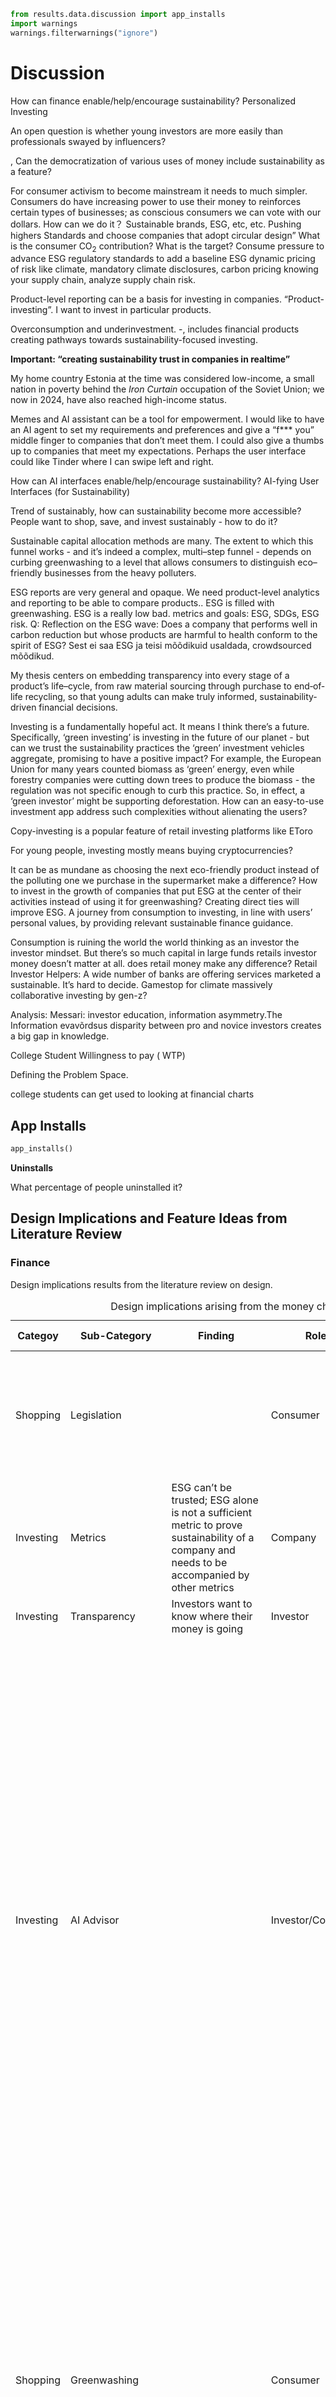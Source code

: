 ```{=mdx}
import Figure from '/src/components/Figure';
import MyEmbed from '/src/components/Embed';
import Elephant from "./images/discussion/elephant.png";
import Everything from "./images/discussion/everything.png";
```
```python
from results.data.discussion import app_installs
import warnings
warnings.filterwarnings("ignore")
```

# Discussion

How can finance enable/help/encourage sustainability? Personalized Investing

An open question is whether young investors are more easily than professionals swayed by influencers?

, Can the democratization of various uses of money include sustainability as a feature?

For consumer activism to become mainstream it needs to much simpler. Consumers do have increasing power to use their money to reinforces certain types of businesses; as conscious consumers we can vote with our dollars. How can we do it？ Sustainable brands, ESG, etc, etc. Pushing highers Standards and choose companies that adopt circular design" What is the consumer CO~2~ contribution? What is the target? Consume pressure to advance ESG regulatory standards to add a baseline ESG dynamic pricing of risk like climate, mandatory climate disclosures, carbon pricing knowing your supply chain, analyze supply chain risk.

Product-level reporting can be a basis for investing in companies. "Product-investing". I want to invest in particular products.

Overconsumption and underinvestment. -, includes financial products creating pathways towards sustainability-focused investing.

**Important: "creating sustainability trust in companies in realtime"**

My home country Estonia at the time was considered low-income, a small nation in poverty behind the *Iron Curtain* occupation of the Soviet Union; we now in 2024, have also reached high-income status.

Memes and AI assistant can be a tool for empowerment. I would like to have an AI agent to set my requirements and preferences and give a "f\*\*\* you" middle finger to companies that don't meet them. I could also give a thumbs up to companies that meet my expectations. Perhaps the user interface could like Tinder where I can swipe left and right.

How can AI interfaces enable/help/encourage sustainability? AI-fying User Interfaces (for Sustainability)

Trend of sustainably, how can sustainability become more accessible? People want to shop, save, and invest sustainably - how to do it?

Sustainable capital allocation methods are many. The extent to which this funnel works - and it's indeed a complex, multi–step funnel - depends on curbing greenwashing to a level that allows consumers to distinguish eco–friendly businesses from the heavy polluters.

ESG reports are very general and opaque. We need product-level analytics and reporting to be able to compare products.. ESG is filled with greenwashing. ESG is a really low bad. metrics and goals: ESG, SDGs, ESG risk. Q: Reflection on the ESG wave: Does a company that performs well in carbon reduction but whose products are harmful to health conform to the spirit of ESG? Sest ei saa ESG ja teisi mõõdikuid usaldada, crowdsourced mõõdikud.

My thesis centers on embedding transparency into every stage of a product’s life–cycle, from raw material sourcing through purchase to end‐of‐life recycling, so that young adults can make truly informed, sustainability-driven financial decisions.

Investing is a fundamentally hopeful act. It means I think there's a future. Specifically, 'green investing' is investing in the future of our planet - but can we trust the sustainability practices the 'green' investment vehicles aggregate, promising to have a positive impact? For example, the European Union for many years counted biomass as 'green' energy, even while forestry companies were cutting down trees to produce the biomass - the regulation was not specific enough to curb this practice. So, in effect, a 'green investor' might be supporting deforestation. How can an easy-to-use investment app address such complexities without alienating the users?

Copy-investing is a popular feature of retail investing platforms like EToro

For young people, investing mostly means buying cryptocurrencies?

It can be as mundane as choosing the next eco-friendly product instead of the polluting one we purchase in the supermarket make a difference? How to invest in the growth of companies that put ESG at the center of their activities instead of using it for greenwashing? Creating direct ties will improve ESG. A journey from consumption to investing, in line with users' personal values, by providing relevant sustainable finance guidance.

Consumption is ruining the world the world thinking as an investor the investor mindset. But there's so much capital in large funds retails investor money doesn't matter at all. does retail money make any difference? Retail Investor Helpers: A wide number of banks are offering services marketed a sustainable. It's hard to decide. Gamestop for climate massively collaborative investing by gen-z?

Analysis: Messari: investor education, information asymmetry.The Information evavõrdsus disparity between pro and novice investors creates a big gap in knowledge.

College Student Willingness to pay ( WTP)

Defining the Problem Space.

college students can get used to looking at financial charts

## App Installs

```python
app_installs()
```

**Uninstalls**

What percentage of people uninstalled it?

## Design Implications and Feature Ideas from Literature Review

### Finance

Design implications results from the literature review on design.

+-----------+------------------+----------------------------------------------------------------------------------------------------------------------------------------------+-------------------+-----------------------------------------------------------------------------------------------------------------------------------------------------------------------------------------------------------------------------------------------------------------------------------------------------------------------------------------------------------------------------------------------------------------------------------------------------------------------------------------------------------------------------------------------------------------------------------------------------------------------------------------------------------------------------------------------------------------------------------------------------------------------------------------------------------------------+----+
| Categoy   | Sub-Category     | Finding                                                                                                                                      | Role              | ***Design Implications***                                                                                                                                                                                                                                                                                                                                                                                                                                                                                                                                                                                                                                                                                                                                                                                             |    |
+===========+==================+==============================================================================================================================================+===================+=======================================================================================================================================================================================================================================================================================================================================================================================================================================================================================================================================================================================================================================================================================================================================================================================================================+====+
| Shopping  | Legislation      |                                                                                                                                              | Consumer          | As a consumer, I can get notified by the app about highlights of poor legislation refuted by science.                                                                                                                                                                                                                                                                                                                                                                                                                                                                                                                                                                                                                                                                                                                 |    |
+-----------+------------------+----------------------------------------------------------------------------------------------------------------------------------------------+-------------------+-----------------------------------------------------------------------------------------------------------------------------------------------------------------------------------------------------------------------------------------------------------------------------------------------------------------------------------------------------------------------------------------------------------------------------------------------------------------------------------------------------------------------------------------------------------------------------------------------------------------------------------------------------------------------------------------------------------------------------------------------------------------------------------------------------------------------+----+
| Investing | Metrics          | ESG can't be trusted; ESG alone is not a sufficient metric to prove sustainability of a company and needs to be accompanied by other metrics | Company           |                                                                                                                                                                                                                                                                                                                                                                                                                                                                                                                                                                                                                                                                                                                                                                                                                       |    |
+-----------+------------------+----------------------------------------------------------------------------------------------------------------------------------------------+-------------------+-----------------------------------------------------------------------------------------------------------------------------------------------------------------------------------------------------------------------------------------------------------------------------------------------------------------------------------------------------------------------------------------------------------------------------------------------------------------------------------------------------------------------------------------------------------------------------------------------------------------------------------------------------------------------------------------------------------------------------------------------------------------------------------------------------------------------+----+
| Investing | Transparency     | Investors want to know where their money is going                                                                                            | Investor          | Visualize what happens with the money.                                                                                                                                                                                                                                                                                                                                                                                                                                                                                                                                                                                                                                                                                                                                                                                |    |
+-----------+------------------+----------------------------------------------------------------------------------------------------------------------------------------------+-------------------+-----------------------------------------------------------------------------------------------------------------------------------------------------------------------------------------------------------------------------------------------------------------------------------------------------------------------------------------------------------------------------------------------------------------------------------------------------------------------------------------------------------------------------------------------------------------------------------------------------------------------------------------------------------------------------------------------------------------------------------------------------------------------------------------------------------------------+----+
| Investing | AI Advisor       |                                                                                                                                              | Investor/Consumer | This applies to both institutional and increasingly retail investors. Sustainable investing is possible due to consumer demand for greener products and services, and new tools such as ESG for measuring sustainable businesses and assets, as well as advancements in large-scale computational technologies to analyze large amounts of tracking data, comparing performance between different assets. Given these developments, might it be possible to create a practical sustainable investing AI advisor for consumers?                                                                                                                                                                                                                                                                                        |    |
+-----------+------------------+----------------------------------------------------------------------------------------------------------------------------------------------+-------------------+-----------------------------------------------------------------------------------------------------------------------------------------------------------------------------------------------------------------------------------------------------------------------------------------------------------------------------------------------------------------------------------------------------------------------------------------------------------------------------------------------------------------------------------------------------------------------------------------------------------------------------------------------------------------------------------------------------------------------------------------------------------------------------------------------------------------------+----+
| Shopping  | Greenwashing     |                                                                                                                                              | Consumer          | Sustainability is fragmented. How can billions of people find greener alternatives and build closer relationships with sustainability-focused companies? Greenwashing is widespread, how can we feel trust, honesty, and transparency? A research project for designing a sustainable shopping, savings, and investing companion.                                                                                                                                                                                                                                                                                                                                                                                                                                                                                     |    |
+-----------+------------------+----------------------------------------------------------------------------------------------------------------------------------------------+-------------------+-----------------------------------------------------------------------------------------------------------------------------------------------------------------------------------------------------------------------------------------------------------------------------------------------------------------------------------------------------------------------------------------------------------------------------------------------------------------------------------------------------------------------------------------------------------------------------------------------------------------------------------------------------------------------------------------------------------------------------------------------------------------------------------------------------------------------+----+
| Shopping  | Greenwashing     |                                                                                                                                              | Consumer          | Reading EU Commission's proposals, one might think the politicians have everything under control, we can relax and continue the same lifestyles as before. Unfortunately, this is not true. As with ESG, while the good intentions may be there, the reality is emissions keep rising, while they should be falling. It's possible to curb greenwashing!                                                                                                                                                                                                                                                                                                                                                                                                                                                              |    |
+-----------+------------------+----------------------------------------------------------------------------------------------------------------------------------------------+-------------------+-----------------------------------------------------------------------------------------------------------------------------------------------------------------------------------------------------------------------------------------------------------------------------------------------------------------------------------------------------------------------------------------------------------------------------------------------------------------------------------------------------------------------------------------------------------------------------------------------------------------------------------------------------------------------------------------------------------------------------------------------------------------------------------------------------------------------+----+
| Shopping  | Greenwashing     | Many upcoming laws against greenwashing                                                                                                      | Regulatory        |                                                                                                                                                                                                                                                                                                                                                                                                                                                                                                                                                                                                                                                                                                                                                                                                                       |    |
+-----------+------------------+----------------------------------------------------------------------------------------------------------------------------------------------+-------------------+-----------------------------------------------------------------------------------------------------------------------------------------------------------------------------------------------------------------------------------------------------------------------------------------------------------------------------------------------------------------------------------------------------------------------------------------------------------------------------------------------------------------------------------------------------------------------------------------------------------------------------------------------------------------------------------------------------------------------------------------------------------------------------------------------------------------------+----+
| Investing | Fintech          |                                                                                                                                              | Consumer          | Fintech Like a Robinhood stock symbol page for brands including live ESG metrics and ability to register divestment. Same for crypto can be automated? People will start to discuss ESG vs price discrepancy?                                                                                                                                                                                                                                                                                                                                                                                                                                                                                                                                                                                                         |    |
+-----------+------------------+----------------------------------------------------------------------------------------------------------------------------------------------+-------------------+-----------------------------------------------------------------------------------------------------------------------------------------------------------------------------------------------------------------------------------------------------------------------------------------------------------------------------------------------------------------------------------------------------------------------------------------------------------------------------------------------------------------------------------------------------------------------------------------------------------------------------------------------------------------------------------------------------------------------------------------------------------------------------------------------------------------------+----+
| Shopping  | Quality Info     |                                                                                                                                              | Consumer          | hetkel hinna info liigub aga toidu kvaliteedi info ei liigu roheline filter finding good quality products stock are disconnected from the products companies make                                                                                                                                                                                                                                                                                                                                                                                                                                                                                                                                                                                                                                                     |    |
+-----------+------------------+----------------------------------------------------------------------------------------------------------------------------------------------+-------------------+-----------------------------------------------------------------------------------------------------------------------------------------------------------------------------------------------------------------------------------------------------------------------------------------------------------------------------------------------------------------------------------------------------------------------------------------------------------------------------------------------------------------------------------------------------------------------------------------------------------------------------------------------------------------------------------------------------------------------------------------------------------------------------------------------------------------------+----+
| Shopping  | Accountability   |                                                                                                                                              | Consumer          | What if we gave consumers the tools to keep companies accountable?                                                                                                                                                                                                                                                                                                                                                                                                                                                                                                                                                                                                                                                                                                                                                    |    |
+-----------+------------------+----------------------------------------------------------------------------------------------------------------------------------------------+-------------------+-----------------------------------------------------------------------------------------------------------------------------------------------------------------------------------------------------------------------------------------------------------------------------------------------------------------------------------------------------------------------------------------------------------------------------------------------------------------------------------------------------------------------------------------------------------------------------------------------------------------------------------------------------------------------------------------------------------------------------------------------------------------------------------------------------------------------+----+
| Investing | Education        |                                                                                                                                              | Consumer          | As an interaction design student who cares about the environment, I ask myself how can interaction design contribute to increase sustainability? I make the assumption that investing is inherently "good" for one's life, in the same way, that doing sports is good, or eating healthy is good. It's one of the human activities that is required for an improved quality of life as we age – and started investing sooner, rather than later, is best because of the compound interest. Nonetheless, investment also includes higher risk than sports or food. How to communicate the risk effectively while educating the users?                                                                                                                                                                                  |    |
+-----------+------------------+----------------------------------------------------------------------------------------------------------------------------------------------+-------------------+-----------------------------------------------------------------------------------------------------------------------------------------------------------------------------------------------------------------------------------------------------------------------------------------------------------------------------------------------------------------------------------------------------------------------------------------------------------------------------------------------------------------------------------------------------------------------------------------------------------------------------------------------------------------------------------------------------------------------------------------------------------------------------------------------------------------------+----+
| Investing | Engagement       |                                                                                                                                              | Consumer          | Airbnb for Investments platform for projects linked to your consumption habits. Can provide better products for you as well as invest in these companies. The consumer can feel closer connection to the businesses they interact with through shared values, leads to participatory design and stakeholder capitalism. Platform to understand investment products. Green crowdfunding already allows people to invest into projects to make new green products, for example from recycled materials. but what about getting involved on a deeper level. Bigger than projects, scalable solutions. Kickstarter has green projects section. Startups vs large businesses. The design of the user interface helps the adoption of a new technology. What is the suitable user interface for millennial green investors? |    |
+-----------+------------------+----------------------------------------------------------------------------------------------------------------------------------------------+-------------------+-----------------------------------------------------------------------------------------------------------------------------------------------------------------------------------------------------------------------------------------------------------------------------------------------------------------------------------------------------------------------------------------------------------------------------------------------------------------------------------------------------------------------------------------------------------------------------------------------------------------------------------------------------------------------------------------------------------------------------------------------------------------------------------------------------------------------+----+
| Saving    | Fintech          |                                                                                                                                              | Consumer          | *As a user, I can use the app to compare banks available in my country.*                                                                                                                                                                                                                                                                                                                                                                                                                                                                                                                                                                                                                                                                                                                                              |    |
+-----------+------------------+----------------------------------------------------------------------------------------------------------------------------------------------+-------------------+-----------------------------------------------------------------------------------------------------------------------------------------------------------------------------------------------------------------------------------------------------------------------------------------------------------------------------------------------------------------------------------------------------------------------------------------------------------------------------------------------------------------------------------------------------------------------------------------------------------------------------------------------------------------------------------------------------------------------------------------------------------------------------------------------------------------------+----+
| Investing | Transparency     |                                                                                                                                              | Consumer          | How could people apply the same principle (**Know Your Company**) when buying a product or investing? Would building an ESG community help push polluting companies towards greener practices? or starving them from cheap access to capital.                                                                                                                                                                                                                                                                                                                                                                                                                                                                                                                                                                         |    |
+-----------+------------------+----------------------------------------------------------------------------------------------------------------------------------------------+-------------------+-----------------------------------------------------------------------------------------------------------------------------------------------------------------------------------------------------------------------------------------------------------------------------------------------------------------------------------------------------------------------------------------------------------------------------------------------------------------------------------------------------------------------------------------------------------------------------------------------------------------------------------------------------------------------------------------------------------------------------------------------------------------------------------------------------------------------+----+
| Investing | Metrics          |                                                                                                                                              | Consumer          | We need a dashboard of comparable public indicators about each company.                                                                                                                                                                                                                                                                                                                                                                                                                                                                                                                                                                                                                                                                                                                                               |    |
+-----------+------------------+----------------------------------------------------------------------------------------------------------------------------------------------+-------------------+-----------------------------------------------------------------------------------------------------------------------------------------------------------------------------------------------------------------------------------------------------------------------------------------------------------------------------------------------------------------------------------------------------------------------------------------------------------------------------------------------------------------------------------------------------------------------------------------------------------------------------------------------------------------------------------------------------------------------------------------------------------------------------------------------------------------------+----+
| Investing | Community        | Web3 allows pooling resources in multi-sign wallets.                                                                                         | Investor          | Make a climate hedge fund with friends.                                                                                                                                                                                                                                                                                                                                                                                                                                                                                                                                                                                                                                                                                                                                                                               |    |
+-----------+------------------+----------------------------------------------------------------------------------------------------------------------------------------------+-------------------+-----------------------------------------------------------------------------------------------------------------------------------------------------------------------------------------------------------------------------------------------------------------------------------------------------------------------------------------------------------------------------------------------------------------------------------------------------------------------------------------------------------------------------------------------------------------------------------------------------------------------------------------------------------------------------------------------------------------------------------------------------------------------------------------------------------------------+----+
| Investing | Fintech          |                                                                                                                                              | Investor          | Sustainable investing product for young people everyday use Crypto, NFT provide everyday excitement trend of young people in crypto retail investors without needing to pay bank fees                                                                                                                                                                                                                                                                                                                                                                                                                                                                                                                                                                                                                                 |    |
+-----------+------------------+----------------------------------------------------------------------------------------------------------------------------------------------+-------------------+-----------------------------------------------------------------------------------------------------------------------------------------------------------------------------------------------------------------------------------------------------------------------------------------------------------------------------------------------------------------------------------------------------------------------------------------------------------------------------------------------------------------------------------------------------------------------------------------------------------------------------------------------------------------------------------------------------------------------------------------------------------------------------------------------------------------------+----+
| Shopping  | Accountability   |                                                                                                                                              | Consumer          | AI alert: "The company you've purchased from 3x in the past month is owned by Unilevel, which is under investigation for poor labor practices and deforestation".                                                                                                                                                                                                                                                                                                                                                                                                                                                                                                                                                                                                                                                     |    |
+-----------+------------------+----------------------------------------------------------------------------------------------------------------------------------------------+-------------------+-----------------------------------------------------------------------------------------------------------------------------------------------------------------------------------------------------------------------------------------------------------------------------------------------------------------------------------------------------------------------------------------------------------------------------------------------------------------------------------------------------------------------------------------------------------------------------------------------------------------------------------------------------------------------------------------------------------------------------------------------------------------------------------------------------------------------+----+
| Investing | Education        |                                                                                                                                              | User              | Help me write me investment thesis first.                                                                                                                                                                                                                                                                                                                                                                                                                                                                                                                                                                                                                                                                                                                                                                             |    |
+-----------+------------------+----------------------------------------------------------------------------------------------------------------------------------------------+-------------------+-----------------------------------------------------------------------------------------------------------------------------------------------------------------------------------------------------------------------------------------------------------------------------------------------------------------------------------------------------------------------------------------------------------------------------------------------------------------------------------------------------------------------------------------------------------------------------------------------------------------------------------------------------------------------------------------------------------------------------------------------------------------------------------------------------------------------+----+
| Investing | Governance       |                                                                                                                                              | Investor          | Show company board membership in the app product view.                                                                                                                                                                                                                                                                                                                                                                                                                                                                                                                                                                                                                                                                                                                                                                |    |
+-----------+------------------+----------------------------------------------------------------------------------------------------------------------------------------------+-------------------+-----------------------------------------------------------------------------------------------------------------------------------------------------------------------------------------------------------------------------------------------------------------------------------------------------------------------------------------------------------------------------------------------------------------------------------------------------------------------------------------------------------------------------------------------------------------------------------------------------------------------------------------------------------------------------------------------------------------------------------------------------------------------------------------------------------------------+----+
| Saving    | Anthropomorphism | Money anthropomorphism increases saving behavior; mobile money users are better at saving.                                                   | Consumer          | Make saving money look like an avatar or piggy bank or another cute character.                                                                                                                                                                                                                                                                                                                                                                                                                                                                                                                                                                                                                                                                                                                                        |    |
+-----------+------------------+----------------------------------------------------------------------------------------------------------------------------------------------+-------------------+-----------------------------------------------------------------------------------------------------------------------------------------------------------------------------------------------------------------------------------------------------------------------------------------------------------------------------------------------------------------------------------------------------------------------------------------------------------------------------------------------------------------------------------------------------------------------------------------------------------------------------------------------------------------------------------------------------------------------------------------------------------------------------------------------------------------------+----+
| Shopping  | Payments         | BNPL                                                                                                                                         | Consumer          | This suggests users are already used to having more options in the payment flow.                                                                                                                                                                                                                                                                                                                                                                                                                                                                                                                                                                                                                                                                                                                                      |    |
+-----------+------------------+----------------------------------------------------------------------------------------------------------------------------------------------+-------------------+-----------------------------------------------------------------------------------------------------------------------------------------------------------------------------------------------------------------------------------------------------------------------------------------------------------------------------------------------------------------------------------------------------------------------------------------------------------------------------------------------------------------------------------------------------------------------------------------------------------------------------------------------------------------------------------------------------------------------------------------------------------------------------------------------------------------------+----+
| Shopping  | Certification    |                                                                                                                                              | Regulatory        |                                                                                                                                                                                                                                                                                                                                                                                                                                                                                                                                                                                                                                                                                                                                                                                                                       |    |
+-----------+------------------+----------------------------------------------------------------------------------------------------------------------------------------------+-------------------+-----------------------------------------------------------------------------------------------------------------------------------------------------------------------------------------------------------------------------------------------------------------------------------------------------------------------------------------------------------------------------------------------------------------------------------------------------------------------------------------------------------------------------------------------------------------------------------------------------------------------------------------------------------------------------------------------------------------------------------------------------------------------------------------------------------------------+----+

: Design implications arising from the money chapter.

### Design

This chapter has the following design implications. This chapter and design implications spurred the following feature ideas.

Several Superapps already contain features for payments (shopping), savings, and investing - yet don't integrate Digital Product Passports to understand the products' journey, including the origin and manufacturing conditions, materials, components, CO~2~ footprint and environmental impact, post-consumer repair, recycling, and end-of-life disposal guidelines.

+-----------+-----------------------+---------------------+------------------------------------------------------------------------------------------------------------------------------------------------------------------------------------------------------------------------------------------------------------------------------------------------------------------------------------------------------------------------------------------------------------------------------------------------------------------------------------------------------------------------------------------------------------------------------------------------------------------------------------------------------------------------------------------------------------------------------------+
| Category  | Sub-Category          | Role                | ***Design Implications***                                                                                                                                                                                                                                                                                                                                                                                                                                                                                                                                                                                                                                                                                                          |
+===========+=======================+=====================+====================================================================================================================================================================================================================================================================================================================================================================================================================================================================================================================================================================================================================================================================================================================================+
| Shopping  | Greenwashing          | Consumer            | Personal CO2 tracking is ineffective and the focus should be on systematic change towards circular design and zero waste practices.                                                                                                                                                                                                                                                                                                                                                                                                                                                                                                                                                                                                |
+-----------+-----------------------+---------------------+------------------------------------------------------------------------------------------------------------------------------------------------------------------------------------------------------------------------------------------------------------------------------------------------------------------------------------------------------------------------------------------------------------------------------------------------------------------------------------------------------------------------------------------------------------------------------------------------------------------------------------------------------------------------------------------------------------------------------------+
| Shopping  | Accountability        | Consumer            | Help consumers to demand more                                                                                                                                                                                                                                                                                                                                                                                                                                                                                                                                                                                                                                                                                                      |
+-----------+-----------------------+---------------------+------------------------------------------------------------------------------------------------------------------------------------------------------------------------------------------------------------------------------------------------------------------------------------------------------------------------------------------------------------------------------------------------------------------------------------------------------------------------------------------------------------------------------------------------------------------------------------------------------------------------------------------------------------------------------------------------------------------------------------+
| Shopping  | Lack of transparency  | Consumer            | Make open data easy to use in everyday life                                                                                                                                                                                                                                                                                                                                                                                                                                                                                                                                                                                                                                                                                        |
+-----------+-----------------------+---------------------+------------------------------------------------------------------------------------------------------------------------------------------------------------------------------------------------------------------------------------------------------------------------------------------------------------------------------------------------------------------------------------------------------------------------------------------------------------------------------------------------------------------------------------------------------------------------------------------------------------------------------------------------------------------------------------------------------------------------------------+
| Shopping  | Transparency          | Consumer            | The key idea is making CO~~2~~ Visible.                                                                                                                                                                                                                                                                                                                                                                                                                                                                                                                                                                                                                                                                                            |
+-----------+-----------------------+---------------------+------------------------------------------------------------------------------------------------------------------------------------------------------------------------------------------------------------------------------------------------------------------------------------------------------------------------------------------------------------------------------------------------------------------------------------------------------------------------------------------------------------------------------------------------------------------------------------------------------------------------------------------------------------------------------------------------------------------------------------+
| Investing | Greenwashing          | Investor            | Rank companies based on sustainability                                                                                                                                                                                                                                                                                                                                                                                                                                                                                                                                                                                                                                                                                             |
+-----------+-----------------------+---------------------+------------------------------------------------------------------------------------------------------------------------------------------------------------------------------------------------------------------------------------------------------------------------------------------------------------------------------------------------------------------------------------------------------------------------------------------------------------------------------------------------------------------------------------------------------------------------------------------------------------------------------------------------------------------------------------------------------------------------------------+
| Shopping  | Guidance              | Consumer            | Help you to decide: what to buy, how to save, where to invest.                                                                                                                                                                                                                                                                                                                                                                                                                                                                                                                                                                                                                                                                     |
+-----------+-----------------------+---------------------+------------------------------------------------------------------------------------------------------------------------------------------------------------------------------------------------------------------------------------------------------------------------------------------------------------------------------------------------------------------------------------------------------------------------------------------------------------------------------------------------------------------------------------------------------------------------------------------------------------------------------------------------------------------------------------------------------------------------------------+
| Shopping  | Decision Fatigue      | Consumer            | What if there was a "Green Filter" on every product everywhere?                                                                                                                                                                                                                                                                                                                                                                                                                                                                                                                                                                                                                                                                    |
+-----------+-----------------------+---------------------+------------------------------------------------------------------------------------------------------------------------------------------------------------------------------------------------------------------------------------------------------------------------------------------------------------------------------------------------------------------------------------------------------------------------------------------------------------------------------------------------------------------------------------------------------------------------------------------------------------------------------------------------------------------------------------------------------------------------------------+
| Saving    | Engagement            | Consumer            | Become a Sustainability-Aware App or Game.                                                                                                                                                                                                                                                                                                                                                                                                                                                                                                                                                                                                                                                                                         |
+-----------+-----------------------+---------------------+------------------------------------------------------------------------------------------------------------------------------------------------------------------------------------------------------------------------------------------------------------------------------------------------------------------------------------------------------------------------------------------------------------------------------------------------------------------------------------------------------------------------------------------------------------------------------------------------------------------------------------------------------------------------------------------------------------------------------------+
| Investing | Education             | Investor            | Focus on how college students can invest in specific industries?                                                                                                                                                                                                                                                                                                                                                                                                                                                                                                                                                                                                                                                                   |
+-----------+-----------------------+---------------------+------------------------------------------------------------------------------------------------------------------------------------------------------------------------------------------------------------------------------------------------------------------------------------------------------------------------------------------------------------------------------------------------------------------------------------------------------------------------------------------------------------------------------------------------------------------------------------------------------------------------------------------------------------------------------------------------------------------------------------+
| Shopping  | Rankings              | Consumer            | Where to shop rankings for groceries: list worst offenders in terms of products; shop and invest according to your values.                                                                                                                                                                                                                                                                                                                                                                                                                                                                                                                                                                                                         |
+-----------+-----------------------+---------------------+------------------------------------------------------------------------------------------------------------------------------------------------------------------------------------------------------------------------------------------------------------------------------------------------------------------------------------------------------------------------------------------------------------------------------------------------------------------------------------------------------------------------------------------------------------------------------------------------------------------------------------------------------------------------------------------------------------------------------------+
| Saving    | Self Tracking         | Consumer            | What Quantified Self look like for sustainability?                                                                                                                                                                                                                                                                                                                                                                                                                                                                                                                                                                                                                                                                                 |
+-----------+-----------------------+---------------------+------------------------------------------------------------------------------------------------------------------------------------------------------------------------------------------------------------------------------------------------------------------------------------------------------------------------------------------------------------------------------------------------------------------------------------------------------------------------------------------------------------------------------------------------------------------------------------------------------------------------------------------------------------------------------------------------------------------------------------+
| Saving    | Coaching              | Consumer            | Empowering people to live a sustainable day                                                                                                                                                                                                                                                                                                                                                                                                                                                                                                                                                                                                                                                                                        |
+-----------+-----------------------+---------------------+------------------------------------------------------------------------------------------------------------------------------------------------------------------------------------------------------------------------------------------------------------------------------------------------------------------------------------------------------------------------------------------------------------------------------------------------------------------------------------------------------------------------------------------------------------------------------------------------------------------------------------------------------------------------------------------------------------------------------------+
| Shopping  | Decision Support      | Consumer            | What if there was a "Green Filter" on every product everywhere?                                                                                                                                                                                                                                                                                                                                                                                                                                                                                                                                                                                                                                                                    |
+-----------+-----------------------+---------------------+------------------------------------------------------------------------------------------------------------------------------------------------------------------------------------------------------------------------------------------------------------------------------------------------------------------------------------------------------------------------------------------------------------------------------------------------------------------------------------------------------------------------------------------------------------------------------------------------------------------------------------------------------------------------------------------------------------------------------------+
| Saving    | Engagement            | Consumer            | Become a Sustainability-Aware App or Game.                                                                                                                                                                                                                                                                                                                                                                                                                                                                                                                                                                                                                                                                                         |
+-----------+-----------------------+---------------------+------------------------------------------------------------------------------------------------------------------------------------------------------------------------------------------------------------------------------------------------------------------------------------------------------------------------------------------------------------------------------------------------------------------------------------------------------------------------------------------------------------------------------------------------------------------------------------------------------------------------------------------------------------------------------------------------------------------------------------+
| Saving    | Guidance              | Consumer            | Guidance could help young people beat climate anxiety by taking meaningful action.                                                                                                                                                                                                                                                                                                                                                                                                                                                                                                                                                                                                                                                 |
+-----------+-----------------------+---------------------+------------------------------------------------------------------------------------------------------------------------------------------------------------------------------------------------------------------------------------------------------------------------------------------------------------------------------------------------------------------------------------------------------------------------------------------------------------------------------------------------------------------------------------------------------------------------------------------------------------------------------------------------------------------------------------------------------------------------------------+
| Saving    | Mental Health         | Consumer            | The app is just as much about helping people deal with climate anxiety as it is with solving the climate issue.                                                                                                                                                                                                                                                                                                                                                                                                                                                                                                                                                                                                                    |
+-----------+-----------------------+---------------------+------------------------------------------------------------------------------------------------------------------------------------------------------------------------------------------------------------------------------------------------------------------------------------------------------------------------------------------------------------------------------------------------------------------------------------------------------------------------------------------------------------------------------------------------------------------------------------------------------------------------------------------------------------------------------------------------------------------------------------+
| Saving    | Metrics               | Company             | List of metrics that should be tracked to enable useful analytics. Ex: % of beach pollution, air pollution, water pollution (I had this idea while meditating). In essence, “green filter” is a central data repository not unlike “Apple Health for Sustainability”.                                                                                                                                                                                                                                                                                                                                                                                                                                                              |
+-----------+-----------------------+---------------------+------------------------------------------------------------------------------------------------------------------------------------------------------------------------------------------------------------------------------------------------------------------------------------------------------------------------------------------------------------------------------------------------------------------------------------------------------------------------------------------------------------------------------------------------------------------------------------------------------------------------------------------------------------------------------------------------------------------------------------+
| Saving    | Health Fitness        | Consumer            | Health and fitness category apps                                                                                                                                                                                                                                                                                                                                                                                                                                                                                                                                                                                                                                                                                                   |
+-----------+-----------------------+---------------------+------------------------------------------------------------------------------------------------------------------------------------------------------------------------------------------------------------------------------------------------------------------------------------------------------------------------------------------------------------------------------------------------------------------------------------------------------------------------------------------------------------------------------------------------------------------------------------------------------------------------------------------------------------------------------------------------------------------------------------+
| Saving    | Coaching              | Consumer            | Using "green filter" you can get a personalized sustainability plan and personal coach to become healthy and nature-friendly.                                                                                                                                                                                                                                                                                                                                                                                                                                                                                                                                                                                                      |
+-----------+-----------------------+---------------------+------------------------------------------------------------------------------------------------------------------------------------------------------------------------------------------------------------------------------------------------------------------------------------------------------------------------------------------------------------------------------------------------------------------------------------------------------------------------------------------------------------------------------------------------------------------------------------------------------------------------------------------------------------------------------------------------------------------------------------+
| Saving    | Personalization       | Consumer            | All green categories ― Green hub ― Ask the user to prioritize                                                                                                                                                                                                                                                                                                                                                                                                                                                                                                                                                                                                                                                                      |
+-----------+-----------------------+---------------------+------------------------------------------------------------------------------------------------------------------------------------------------------------------------------------------------------------------------------------------------------------------------------------------------------------------------------------------------------------------------------------------------------------------------------------------------------------------------------------------------------------------------------------------------------------------------------------------------------------------------------------------------------------------------------------------------------------------------------------+
| Investing | AI Advisor            | Investor / Consumer | In my "green filter" AI advisor app's scenario, the AI is scanning for opportunities matching the user's sustainable investment appetite and risk profile, using different methods of analysis, including alternative data sources.                                                                                                                                                                                                                                                                                                                                                                                                                                                                                                |
|           |                       |                     |                                                                                                                                                                                                                                                                                                                                                                                                                                                                                                                                                                                                                                                                                                                                    |
|           |                       |                     | Traditionally, financial analysts only looked at traditional data, such as company reports, government reports, historic performance, etc., for preparing advisory guidance to their clients. With the advent of AI and big data analysis, many other options of research data have become available, for example, accurate weather predictions for agriculture can affect guidance, because of expected future weather disasters in the area. Other examples include policy predictions, pollution metrics, etc.                                                                                                                                                                                                                  |
+-----------+-----------------------+---------------------+------------------------------------------------------------------------------------------------------------------------------------------------------------------------------------------------------------------------------------------------------------------------------------------------------------------------------------------------------------------------------------------------------------------------------------------------------------------------------------------------------------------------------------------------------------------------------------------------------------------------------------------------------------------------------------------------------------------------------------+
| Investing | Fintech               | Investor / Consumer | Professional financial advisors use automated tools to analyze data and present it in human form to clients. Today’s ubiquitous mobile interfaces, however, provide the opportunity to ‘cut out the middleman’ and provide similar information to clients directly, at a lower cost and a wider scale, often without human intervention. Additional (more expensive) “human-judgment- as-a-service”, a combination of robots + human input, can help provide further personalized advice for the consumer, still at a cheaper price than a dedicated human advisor. Everyone can have a financial advisor.                                                                                                                         |
+-----------+-----------------------+---------------------+------------------------------------------------------------------------------------------------------------------------------------------------------------------------------------------------------------------------------------------------------------------------------------------------------------------------------------------------------------------------------------------------------------------------------------------------------------------------------------------------------------------------------------------------------------------------------------------------------------------------------------------------------------------------------------------------------------------------------------+
| Saving    | Narrative Design      | Consumer            | Narrative design brings together film school storytelling experience with design.                                                                                                                                                                                                                                                                                                                                                                                                                                                                                                                                                                                                                                                  |
+-----------+-----------------------+---------------------+------------------------------------------------------------------------------------------------------------------------------------------------------------------------------------------------------------------------------------------------------------------------------------------------------------------------------------------------------------------------------------------------------------------------------------------------------------------------------------------------------------------------------------------------------------------------------------------------------------------------------------------------------------------------------------------------------------------------------------+
| Saving    | Narrative Feed        | Consumer            | Rebuilt the app as a personalized, narrative lifestyle feed.                                                                                                                                                                                                                                                                                                                                                                                                                                                                                                                                                                                                                                                                       |
+-----------+-----------------------+---------------------+------------------------------------------------------------------------------------------------------------------------------------------------------------------------------------------------------------------------------------------------------------------------------------------------------------------------------------------------------------------------------------------------------------------------------------------------------------------------------------------------------------------------------------------------------------------------------------------------------------------------------------------------------------------------------------------------------------------------------------+
| Investing | Community             | Consumer            | How the design can connect people to sustainable outcomes while shopping and investing? Perhaps even forming a community of sustainable action. What I showed in class looks like an app but it could also be a physical object (a speculative design). From the presentations I saw most students seemed to be interested in form and light (many lamps) and a couple were about medical uses. I don’t remember seeing one that could be compatible with the environmental sustainability focus unfortunately…                                                                                                                                                                                                                    |
+-----------+-----------------------+---------------------+------------------------------------------------------------------------------------------------------------------------------------------------------------------------------------------------------------------------------------------------------------------------------------------------------------------------------------------------------------------------------------------------------------------------------------------------------------------------------------------------------------------------------------------------------------------------------------------------------------------------------------------------------------------------------------------------------------------------------------+
| Saving    | Guided Sustainability | Consumer            | **Guided Sustainability** refers to using technology to help users make more sustainable decisions and track progress toward goals. “using technology, such as AI and machine learning, to help individuals and organizations make more sustainable decisions and take actions that promote environmental and social sustainability. This can include things like analyzing data on resource usage and emissions, providing recommendations for reducing the environmental impact of operations, or helping to identify and track progress towards sustainability goals. The goal of guided sustainability is to make it easier for people to understand their impact on the environment and to take steps to reduce that impact.” |
+-----------+-----------------------+---------------------+------------------------------------------------------------------------------------------------------------------------------------------------------------------------------------------------------------------------------------------------------------------------------------------------------------------------------------------------------------------------------------------------------------------------------------------------------------------------------------------------------------------------------------------------------------------------------------------------------------------------------------------------------------------------------------------------------------------------------------+
| Saving    | Data Ownership        | Consumer            | Young people are stuck inside platforms. You do not own the data you put on TikTok.                                                                                                                                                                                                                                                                                                                                                                                                                                                                                                                                                                                                                                                |
+-----------+-----------------------+---------------------+------------------------------------------------------------------------------------------------------------------------------------------------------------------------------------------------------------------------------------------------------------------------------------------------------------------------------------------------------------------------------------------------------------------------------------------------------------------------------------------------------------------------------------------------------------------------------------------------------------------------------------------------------------------------------------------------------------------------------------+
| Shopping  | Transparency          | Consumer            | With this perspective of scale, what would a shopping experience look like if one knew at the point of sale which products are greener and which are more polluting?                                                                                                                                                                                                                                                                                                                                                                                                                                                                                                                                                               |
+-----------+-----------------------+---------------------+------------------------------------------------------------------------------------------------------------------------------------------------------------------------------------------------------------------------------------------------------------------------------------------------------------------------------------------------------------------------------------------------------------------------------------------------------------------------------------------------------------------------------------------------------------------------------------------------------------------------------------------------------------------------------------------------------------------------------------+
| Investing | AI Advisor            | Investor / Consumer | AI Financial Advisors will need to go further to motivate users; they are prone to mistakes based on the data they ingest.                                                                                                                                                                                                                                                                                                                                                                                                                                                                                                                                                                                                         |
+-----------+-----------------------+---------------------+------------------------------------------------------------------------------------------------------------------------------------------------------------------------------------------------------------------------------------------------------------------------------------------------------------------------------------------------------------------------------------------------------------------------------------------------------------------------------------------------------------------------------------------------------------------------------------------------------------------------------------------------------------------------------------------------------------------------------------+
| Investing | Generative AI         | Company             | Allow producers to make use of Speculative and Participatory design to test out new product ideas.                                                                                                                                                                                                                                                                                                                                                                                                                                                                                                                                                                                                                                 |
+-----------+-----------------------+---------------------+------------------------------------------------------------------------------------------------------------------------------------------------------------------------------------------------------------------------------------------------------------------------------------------------------------------------------------------------------------------------------------------------------------------------------------------------------------------------------------------------------------------------------------------------------------------------------------------------------------------------------------------------------------------------------------------------------------------------------------+
| Saving    | Process               | Company             | Processes sustain things: implication for design: build an app.                                                                                                                                                                                                                                                                                                                                                                                                                                                                                                                                                                                                                                                                    |
+-----------+-----------------------+---------------------+------------------------------------------------------------------------------------------------------------------------------------------------------------------------------------------------------------------------------------------------------------------------------------------------------------------------------------------------------------------------------------------------------------------------------------------------------------------------------------------------------------------------------------------------------------------------------------------------------------------------------------------------------------------------------------------------------------------------------------+
| Shopping  | Choice Architecture   | Consumer            | If sustainability cannot be automated, give the user buttons to choose a sustainable option.                                                                                                                                                                                                                                                                                                                                                                                                                                                                                                                                                                                                                                       |
+-----------+-----------------------+---------------------+------------------------------------------------------------------------------------------------------------------------------------------------------------------------------------------------------------------------------------------------------------------------------------------------------------------------------------------------------------------------------------------------------------------------------------------------------------------------------------------------------------------------------------------------------------------------------------------------------------------------------------------------------------------------------------------------------------------------------------+
| Shopping  | Defaults              | Consumer            | The power of defaults. Make the sustainable option the default option.                                                                                                                                                                                                                                                                                                                                                                                                                                                                                                                                                                                                                                                             |
+-----------+-----------------------+---------------------+------------------------------------------------------------------------------------------------------------------------------------------------------------------------------------------------------------------------------------------------------------------------------------------------------------------------------------------------------------------------------------------------------------------------------------------------------------------------------------------------------------------------------------------------------------------------------------------------------------------------------------------------------------------------------------------------------------------------------------+
| Shopping  | Alerts                | Consumer            | Your shopping products mostly come from Protector and Gamble and Nestle. These conglomerates have a massive CO2 footprint. Build an index to find alternatives.                                                                                                                                                                                                                                                                                                                                                                                                                                                                                                                                                                    |
+-----------+-----------------------+---------------------+------------------------------------------------------------------------------------------------------------------------------------------------------------------------------------------------------------------------------------------------------------------------------------------------------------------------------------------------------------------------------------------------------------------------------------------------------------------------------------------------------------------------------------------------------------------------------------------------------------------------------------------------------------------------------------------------------------------------------------+
| Shopping  | Transparency          | Consumer            | App shows traceability.                                                                                                                                                                                                                                                                                                                                                                                                                                                                                                                                                                                                                                                                                                            |
+-----------+-----------------------+---------------------+------------------------------------------------------------------------------------------------------------------------------------------------------------------------------------------------------------------------------------------------------------------------------------------------------------------------------------------------------------------------------------------------------------------------------------------------------------------------------------------------------------------------------------------------------------------------------------------------------------------------------------------------------------------------------------------------------------------------------------+

: Design implications arising from the design chapter.

### College

College Students Need Tools for Action

Environment shapes action.. create an environment where college students can influence companies.

+-----------+-----------------+------------+-------------------------------------------------------------------------------------------------------------------------------------------------------------------------------------------------------------------------------------------------------------------------------------------------------------------------------------------------------------------------------------------------------------------------------------------------------+
| Category  | Sub-Category    | Role       | Design Implications                                                                                                                                                                                                                                                                                                                                                                                                                                   |
+===========+=================+============+=======================================================================================================================================================================================================================================================================================================================================================================================================================================================+
| Saving    | Community       | Consumer   | Taiwanese students are influenced by the actions of their peers; the app should show what other people are doing.                                                                                                                                                                                                                                                                                                                                     |
+-----------+-----------------+------------+-------------------------------------------------------------------------------------------------------------------------------------------------------------------------------------------------------------------------------------------------------------------------------------------------------------------------------------------------------------------------------------------------------------------------------------------------------+
| Saving    | –               | Consumer   | People exist in relation to other people.                                                                                                                                                                                                                                                                                                                                                                                                             |
+-----------+-----------------+------------+-------------------------------------------------------------------------------------------------------------------------------------------------------------------------------------------------------------------------------------------------------------------------------------------------------------------------------------------------------------------------------------------------------------------------------------------------------+
| Investing | –               | Investor   | Psychology of 'fundraising clubs' vs individual investing                                                                                                                                                                                                                                                                                                                                                                                             |
+-----------+-----------------+------------+-------------------------------------------------------------------------------------------------------------------------------------------------------------------------------------------------------------------------------------------------------------------------------------------------------------------------------------------------------------------------------------------------------------------------------------------------------+
| Investing | –               | Investor   | @UkraineDAOBiddingUkrainian Ukraine DAO to support Ukraine through web3.                                                                                                                                                                                                                                                                                                                                                                              |
+-----------+-----------------+------------+-------------------------------------------------------------------------------------------------------------------------------------------------------------------------------------------------------------------------------------------------------------------------------------------------------------------------------------------------------------------------------------------------------------------------------------------------------+
| Shopping  | –               | Consumer   | These social movements are small and require too much effort to be feasible for the app? Most college students are not zero waste or minimalist.                                                                                                                                                                                                                                                                                                      |
+-----------+-----------------+------------+-------------------------------------------------------------------------------------------------------------------------------------------------------------------------------------------------------------------------------------------------------------------------------------------------------------------------------------------------------------------------------------------------------------------------------------------------------+
| Shopping  | –               | Consumer   | Group Purchases.                                                                                                                                                                                                                                                                                                                                                                                                                                      |
+-----------+-----------------+------------+-------------------------------------------------------------------------------------------------------------------------------------------------------------------------------------------------------------------------------------------------------------------------------------------------------------------------------------------------------------------------------------------------------------------------------------------------------+
| Saving    | –               | Consumer   | Find Your Composting Community.                                                                                                                                                                                                                                                                                                                                                                                                                       |
+-----------+-----------------+------------+-------------------------------------------------------------------------------------------------------------------------------------------------------------------------------------------------------------------------------------------------------------------------------------------------------------------------------------------------------------------------------------------------------------------------------------------------------+
| Investing | –               | Investor   | Provides a community for pooling money with like-minded investors.                                                                                                                                                                                                                                                                                                                                                                                    |
+-----------+-----------------+------------+-------------------------------------------------------------------------------------------------------------------------------------------------------------------------------------------------------------------------------------------------------------------------------------------------------------------------------------------------------------------------------------------------------------------------------------------------------+
| Saving    | Climate Anxiety | Consumer   | How to support the youth? Design to reduce climate anxiety? Is getting people to go to nature more a good way to increase ecological awareness? Empowered by Design. Youth empowerment: The design should empower young people.                                                                                                                                                                                                                       |
+-----------+-----------------+------------+-------------------------------------------------------------------------------------------------------------------------------------------------------------------------------------------------------------------------------------------------------------------------------------------------------------------------------------------------------------------------------------------------------------------------------------------------------+
| Shopping  | –               | Consumer   | Consumer branded carbon credits like angry teenagers?                                                                                                                                                                                                                                                                                                                                                                                                 |
+-----------+-----------------+------------+-------------------------------------------------------------------------------------------------------------------------------------------------------------------------------------------------------------------------------------------------------------------------------------------------------------------------------------------------------------------------------------------------------------------------------------------------------+
| Saving    | –               | Consumer   | Invest time not money, student don't have money?                                                                                                                                                                                                                                                                                                                                                                                                      |
+-----------+-----------------+------------+-------------------------------------------------------------------------------------------------------------------------------------------------------------------------------------------------------------------------------------------------------------------------------------------------------------------------------------------------------------------------------------------------------------------------------------------------------+
| Saving    | Social Trust    | Consumer   | **Show Success Scenarios!**                                                                                                                                                                                                                                                                                                                                                                                                                           |
+-----------+-----------------+------------+-------------------------------------------------------------------------------------------------------------------------------------------------------------------------------------------------------------------------------------------------------------------------------------------------------------------------------------------------------------------------------------------------------------------------------------------------------+
| Saving    | –               | Consumer   | Ask how much time you want to contribute.                                                                                                                                                                                                                                                                                                                                                                                                             |
+-----------+-----------------+------------+-------------------------------------------------------------------------------------------------------------------------------------------------------------------------------------------------------------------------------------------------------------------------------------------------------------------------------------------------------------------------------------------------------------------------------------------------------+
| Saving    | –               | Consumer   | Match with other people based on time.                                                                                                                                                                                                                                                                                                                                                                                                                |
+-----------+-----------------+------------+-------------------------------------------------------------------------------------------------------------------------------------------------------------------------------------------------------------------------------------------------------------------------------------------------------------------------------------------------------------------------------------------------------------------------------------------------------+
| Saving    | –               | Consumer   | Create a group chatroom.                                                                                                                                                                                                                                                                                                                                                                                                                              |
+-----------+-----------------+------------+-------------------------------------------------------------------------------------------------------------------------------------------------------------------------------------------------------------------------------------------------------------------------------------------------------------------------------------------------------------------------------------------------------------------------------------------------------+
| Saving    | –               | Consumer   | Use AI to help out with tips.                                                                                                                                                                                                                                                                                                                                                                                                                         |
+-----------+-----------------+------------+-------------------------------------------------------------------------------------------------------------------------------------------------------------------------------------------------------------------------------------------------------------------------------------------------------------------------------------------------------------------------------------------------------------------------------------------------------+
| Saving    | –               | Consumer   | Ask university students what do they study and match with that industry to become expert and sustainability leader in this field.                                                                                                                                                                                                                                                                                                                     |
+-----------+-----------------+------------+-------------------------------------------------------------------------------------------------------------------------------------------------------------------------------------------------------------------------------------------------------------------------------------------------------------------------------------------------------------------------------------------------------------------------------------------------------+
| Saving    | –               | Consumer   | People want to help and make a difference. Give people things to do. The @dontlookupMethodology part of the ***Don't Look Up*** movie's social campaign provides 5 user models / roles for the audience to follow: Consumer, Investor, Activist.                                                                                                                                                                                                      |
+-----------+-----------------+------------+-------------------------------------------------------------------------------------------------------------------------------------------------------------------------------------------------------------------------------------------------------------------------------------------------------------------------------------------------------------------------------------------------------------------------------------------------------+
| Saving    | –               | Consumer   | Choose Your Climate Solutions.                                                                                                                                                                                                                                                                                                                                                                                                                        |
+-----------+-----------------+------------+-------------------------------------------------------------------------------------------------------------------------------------------------------------------------------------------------------------------------------------------------------------------------------------------------------------------------------------------------------------------------------------------------------------------------------------------------------+
| Saving    | –               | Consumer   | Younger people show higher motivation (participants in climate protests). How to be relevant for a younger audience?                                                                                                                                                                                                                                                                                                                                  |
+-----------+-----------------+------------+-------------------------------------------------------------------------------------------------------------------------------------------------------------------------------------------------------------------------------------------------------------------------------------------------------------------------------------------------------------------------------------------------------------------------------------------------------+
| Saving    | –               | Consumer   | Yet action remains low.                                                                                                                                                                                                                                                                                                                                                                                                                               |
+-----------+-----------------+------------+-------------------------------------------------------------------------------------------------------------------------------------------------------------------------------------------------------------------------------------------------------------------------------------------------------------------------------------------------------------------------------------------------------------------------------------------------------+
| Saving    | –               | Consumer   | Targeted and gated to college students.                                                                                                                                                                                                                                                                                                                                                                                                               |
+-----------+-----------------+------------+-------------------------------------------------------------------------------------------------------------------------------------------------------------------------------------------------------------------------------------------------------------------------------------------------------------------------------------------------------------------------------------------------------------------------------------------------------+
| Saving    | –               | Company    | FB, etc, Gas all had the same launch strategy - start with students                                                                                                                                                                                                                                                                                                                                                                                   |
+-----------+-----------------+------------+-------------------------------------------------------------------------------------------------------------------------------------------------------------------------------------------------------------------------------------------------------------------------------------------------------------------------------------------------------------------------------------------------------------------------------------------------------+
| Investing | –               | Investor   | @kuzminskiEcologyMoneyDebt2015 ecology of money                                                                                                                                                                                                                                                                                                                                                                                                       |
+-----------+-----------------+------------+-------------------------------------------------------------------------------------------------------------------------------------------------------------------------------------------------------------------------------------------------------------------------------------------------------------------------------------------------------------------------------------------------------------------------------------------------------+
| Saving    | –               | Consumer   | Young people are mobile-first                                                                                                                                                                                                                                                                                                                                                                                                                         |
+-----------+-----------------+------------+-------------------------------------------------------------------------------------------------------------------------------------------------------------------------------------------------------------------------------------------------------------------------------------------------------------------------------------------------------------------------------------------------------------------------------------------------------+
| Shopping  | –               | Consumer   | Persona: I care mostly about... fashion, art, ...                                                                                                                                                                                                                                                                                                                                                                                                     |
+-----------+-----------------+------------+-------------------------------------------------------------------------------------------------------------------------------------------------------------------------------------------------------------------------------------------------------------------------------------------------------------------------------------------------------------------------------------------------------------------------------------------------------+
| Saving    | –               | Consumer   | Young people like to follow trends.                                                                                                                                                                                                                                                                                                                                                                                                                   |
+-----------+-----------------+------------+-------------------------------------------------------------------------------------------------------------------------------------------------------------------------------------------------------------------------------------------------------------------------------------------------------------------------------------------------------------------------------------------------------------------------------------------------------+
| Shopping  | –               | Consumer   | Food ordering apps are popular.                                                                                                                                                                                                                                                                                                                                                                                                                       |
+-----------+-----------------+------------+-------------------------------------------------------------------------------------------------------------------------------------------------------------------------------------------------------------------------------------------------------------------------------------------------------------------------------------------------------------------------------------------------------------------------------------------------------+
| Shopping  | –               | Consumer   | Monoculture to regenerative food forests Oil to electric cars / bicycles.                                                                                                                                                                                                                                                                                                                                                                             |
+-----------+-----------------+------------+-------------------------------------------------------------------------------------------------------------------------------------------------------------------------------------------------------------------------------------------------------------------------------------------------------------------------------------------------------------------------------------------------------------------------------------------------------+
| Saving    | –               | Consumer   | Social Educational Edutainment Fun                                                                                                                                                                                                                                                                                                                                                                                                                    |
+-----------+-----------------+------------+-------------------------------------------------------------------------------------------------------------------------------------------------------------------------------------------------------------------------------------------------------------------------------------------------------------------------------------------------------------------------------------------------------------------------------------------------------+
| Saving    | –               | Consumer   | @aespaAespaEseupaMY2020: Karina from Korea. It makes sense your sustainability assistant would talk to you. Studies show gen N is speaking to computers all the time. Interacting with the user is on the rise. For example, Chime makes tipping suggestions on the place of purchase.                                                                                                                                                                |
+-----------+-----------------+------------+-------------------------------------------------------------------------------------------------------------------------------------------------------------------------------------------------------------------------------------------------------------------------------------------------------------------------------------------------------------------------------------------------------------------------------------------------------+
| Investing | –               | Investor   | The demographics that stand to win the most from the green transformation of business are the youngest generations, with more years of life ahead of them, and more exposure to future environmental and social risks. It would be advisable for Generation Z and their parents (Millennials) to invest their resources in greener assets, however, it's still difficult to pick and choose between 'good' and 'bad' financial vehicles to invest in. |
+-----------+-----------------+------------+-------------------------------------------------------------------------------------------------------------------------------------------------------------------------------------------------------------------------------------------------------------------------------------------------------------------------------------------------------------------------------------------------------------------------------------------------------+
| Investing | –               | Company    | This creates an opportunity for a new generation of sustainable investment apps, focusing on the usability and accessibility of ESG for a mainstream audience. Generation Z and Millennials expect a consumer-grade user experience.                                                                                                                                                                                                                  |
+-----------+-----------------+------------+-------------------------------------------------------------------------------------------------------------------------------------------------------------------------------------------------------------------------------------------------------------------------------------------------------------------------------------------------------------------------------------------------------------------------------------------------------+
| Investing | –               | Investor   | What would that experience look like? I've chosen these demographics with the assumption that if given the right tools, the emotional demand for sustainability could be transformed into action. The exploration of systems of feedback to enable consumers to apply more direct positive and negative pressure to the businesses and consumers signal consequences for undesirable ecological performance is a major motivation of this study.      |
+-----------+-----------------+------------+-------------------------------------------------------------------------------------------------------------------------------------------------------------------------------------------------------------------------------------------------------------------------------------------------------------------------------------------------------------------------------------------------------------------------------------------------------+
| Investing | –               | Company    | The current environmental upheaval, led by Gen-Z and Millennials, and the business adaptation (or lack thereof) to sustainable economic models, taking into account the hidden social and environmental costs we didn't calculate in our pricing before.                                                                                                                                                                                              |
+-----------+-----------------+------------+-------------------------------------------------------------------------------------------------------------------------------------------------------------------------------------------------------------------------------------------------------------------------------------------------------------------------------------------------------------------------------------------------------------------------------------------------------+
| Investing | –               | Company    | We also need to consider environmental effects (E in ESG). We haven't taken into account the whole cost of production, leading to the wrong pricing information. To achieve this, we need expert governance (G).                                                                                                                                                                                                                                      |
+-----------+-----------------+------------+-------------------------------------------------------------------------------------------------------------------------------------------------------------------------------------------------------------------------------------------------------------------------------------------------------------------------------------------------------------------------------------------------------------------------------------------------------+
| Saving    | –               | Researcher | I was unable to find similar research on university and post-graduate level students in Taiwan.                                                                                                                                                                                                                                                                                                                                                       |
+-----------+-----------------+------------+-------------------------------------------------------------------------------------------------------------------------------------------------------------------------------------------------------------------------------------------------------------------------------------------------------------------------------------------------------------------------------------------------------------------------------------------------------+
| Saving    | –               | Researcher | Taiwanese college students and SDGs [@hoImportancePerformanceSDGs2022].                                                                                                                                                                                                                                                                                                                                                                               |
+-----------+-----------------+------------+-------------------------------------------------------------------------------------------------------------------------------------------------------------------------------------------------------------------------------------------------------------------------------------------------------------------------------------------------------------------------------------------------------------------------------------------------------+
| Saving    | –               | Researcher | College students in tourism and related fields … and sustainability                                                                                                                                                                                                                                                                                                                                                                                   |
+-----------+-----------------+------------+-------------------------------------------------------------------------------------------------------------------------------------------------------------------------------------------------------------------------------------------------------------------------------------------------------------------------------------------------------------------------------------------------------------------------------------------------------+
| Shopping  | –               | Company    | Consumers may be turned off by mentioning AI in product description. @cicekAdverseImpactsRevealing2024                                                                                                                                                                                                                                                                                                                                                |
+-----------+-----------------+------------+-------------------------------------------------------------------------------------------------------------------------------------------------------------------------------------------------------------------------------------------------------------------------------------------------------------------------------------------------------------------------------------------------------------------------------------------------------+
| Saving    | –               | Researcher | Progress in other areas of environmental protection has not made similar progress.                                                                                                                                                                                                                                                                                                                                                                    |
+-----------+-----------------+------------+-------------------------------------------------------------------------------------------------------------------------------------------------------------------------------------------------------------------------------------------------------------------------------------------------------------------------------------------------------------------------------------------------------------------------------------------------------+
| Shopping  | –               | Researcher | There are documentaries about oil product                                                                                                                                                                                                                                                                                                                                                                                                             |
+-----------+-----------------+------------+-------------------------------------------------------------------------------------------------------------------------------------------------------------------------------------------------------------------------------------------------------------------------------------------------------------------------------------------------------------------------------------------------------------------------------------------------------+
| Shopping  | –               | Researcher | Plastic production documentary                                                                                                                                                                                                                                                                                                                                                                                                                        |
+-----------+-----------------+------------+-------------------------------------------------------------------------------------------------------------------------------------------------------------------------------------------------------------------------------------------------------------------------------------------------------------------------------------------------------------------------------------------------------------------------------------------------------+
| Saving    | –               | Researcher | I've seen several.. find and cite them to show the progression of the environmental movement in Taiwan ADD CITATION                                                                                                                                                                                                                                                                                                                                   |
+-----------+-----------------+------------+-------------------------------------------------------------------------------------------------------------------------------------------------------------------------------------------------------------------------------------------------------------------------------------------------------------------------------------------------------------------------------------------------------------------------------------------------------+
| Saving    | –               | Regulatory | The Taiwanese Green party                                                                                                                                                                                                                                                                                                                                                                                                                             |
+-----------+-----------------+------------+-------------------------------------------------------------------------------------------------------------------------------------------------------------------------------------------------------------------------------------------------------------------------------------------------------------------------------------------------------------------------------------------------------------------------------------------------------+
| Saving    | –               | Researcher | Contact SOAS?                                                                                                                                                                                                                                                                                                                                                                                                                                         |
+-----------+-----------------+------------+-------------------------------------------------------------------------------------------------------------------------------------------------------------------------------------------------------------------------------------------------------------------------------------------------------------------------------------------------------------------------------------------------------------------------------------------------------+

: Design implications arising from the college chapter.

### Sustainability

*Design Implications from the Sustainability chapter*

Start with the most polluted regions as priority?

+--------------+------------------+---------------------+-----------------------------------------------------------------------------------------------------------------------------------------------------------------------------------------------+
| **Category** | **Sub-Category** | **Role**            | **Design Implications**                                                                                                                                                                       |
+==============+==================+=====================+===============================================================================================================================================================================================+
| Shopping     | Transparency     | Consumer            | In unison, the reviewed technologies and practices move us closer to enabling *realtime ESG*: up-do-date transparent information about how our product are produced.                          |
+--------------+------------------+---------------------+-----------------------------------------------------------------------------------------------------------------------------------------------------------------------------------------------+
| Shopping     | Speed            | Consumer / Investor | Realtime ESG is a building block to enable consumers and investors make more accurate, real-world purchase decisions.                                                                         |
+--------------+------------------+---------------------+-----------------------------------------------------------------------------------------------------------------------------------------------------------------------------------------------+
| Shopping     | Actionability    | Consumer            | Simplify action                                                                                                                                                                               |
+--------------+------------------+---------------------+-----------------------------------------------------------------------------------------------------------------------------------------------------------------------------------------------+
| Shopping     | Pollution        | Consumer            | *People live in the polluted areas are so used to it. What app to wake them up? "You live in a highly polluted area. Here's the TOP 10 companies causing pollution. Here's what you can do."* |
+--------------+------------------+---------------------+-----------------------------------------------------------------------------------------------------------------------------------------------------------------------------------------------+
| Saving       | Health Tracking  | Consumer            | Blood testing and biomarkers allow people to track their health. I'm introducing the concept of 'eco-markers' to follow the sustainability of human activities.                               |
+--------------+------------------+---------------------+-----------------------------------------------------------------------------------------------------------------------------------------------------------------------------------------------+
| Investing    | Circular Economy | Company             | AI can help us make sense of the vast amounts of sustainability data generated daily.                                                                                                         |
+--------------+------------------+---------------------+-----------------------------------------------------------------------------------------------------------------------------------------------------------------------------------------------+
| Investing    | EPR              | Company             | ERP and CDP data should be part of Green Filter.                                                                                                                                              |
+--------------+------------------+---------------------+-----------------------------------------------------------------------------------------------------------------------------------------------------------------------------------------------+
| Shopping     | Eco-Design       | Consumer            | How to find eco-designed products?                                                                                                                                                            |
+--------------+------------------+---------------------+-----------------------------------------------------------------------------------------------------------------------------------------------------------------------------------------------+
| Investing    | CE and EPC       | Company             | Encouraging Sustainable Design                                                                                                                                                                |
+--------------+------------------+---------------------+-----------------------------------------------------------------------------------------------------------------------------------------------------------------------------------------------+
| Governance   | Politics Matter  | Regulatory          |                                                                                                                                                                                               |
+--------------+------------------+---------------------+-----------------------------------------------------------------------------------------------------------------------------------------------------------------------------------------------+
| Governance   |                  | Regulatory          | Call for GOP contributors' transparency                                                                                                                                                       |
+--------------+------------------+---------------------+-----------------------------------------------------------------------------------------------------------------------------------------------------------------------------------------------+
| Governance   |                  | Researcher          | "triple turn"                                                                                                                                                                                 |
+--------------+------------------+---------------------+-----------------------------------------------------------------------------------------------------------------------------------------------------------------------------------------------+
| Governance   |                  | Company             | Lack of transparency                                                                                                                                                                          |
+--------------+------------------+---------------------+-----------------------------------------------------------------------------------------------------------------------------------------------------------------------------------------------+
| Shopping     |                  | Consumer            | Sustainability is part of product quality. If a product is hurting the environment, it's a low quality product.                                                                               |
+--------------+------------------+---------------------+-----------------------------------------------------------------------------------------------------------------------------------------------------------------------------------------------+

: Design implications arising from the sustainability chapter.

### AI

This chapter looked at AI in general since its early history and then focused on AI assistants in particular.

+--------------+------------------+------------+--------------------------------------------------------------------------------------------------------------------------------------------------------------------------------------------------------------------------------------------------------------------------------------------------------------------------------------------------------------------------------------------------------------------------------------------------------------------------------------------------------------------------------------------------------------------------------------------+
| **Category** | **Sub-Category** | **Role**   | Implication                                                                                                                                                                                                                                                                                                                                                                                                                                                                                                                                                                                |
+==============+==================+============+============================================================================================================================================================================================================================================================================================================================================================================================================================================================================================================================================================================================+
| AI           | –                | Company    | AI companions could combine sensor data from human bodies with the ability to reason about human speech, to provide increasingly relevant, in-context assistance. Because of the conversational nature of LLMs, they are very useful for affective computing.                                                                                                                                                                                                                                                                                                                              |
+--------------+------------------+------------+--------------------------------------------------------------------------------------------------------------------------------------------------------------------------------------------------------------------------------------------------------------------------------------------------------------------------------------------------------------------------------------------------------------------------------------------------------------------------------------------------------------------------------------------------------------------------------------------+
| AI           | Anthropomorphism | Company    | This suggests adding an avatar to the AI design may be worthwhile.                                                                                                                                                                                                                                                                                                                                                                                                                                                                                                                         |
+--------------+------------------+------------+--------------------------------------------------------------------------------------------------------------------------------------------------------------------------------------------------------------------------------------------------------------------------------------------------------------------------------------------------------------------------------------------------------------------------------------------------------------------------------------------------------------------------------------------------------------------------------------------+
| AI           | Voice Assistants | Company    | There are many distinct ways how an algorithm can communicate with a human. From a simple search box such as Google's to chatbots, voices, avatars, videos, to full physical manifestation, there are interfaces to make it easier for the human communicate with a machine.                                                                                                                                                                                                                                                                                                               |
+--------------+------------------+------------+--------------------------------------------------------------------------------------------------------------------------------------------------------------------------------------------------------------------------------------------------------------------------------------------------------------------------------------------------------------------------------------------------------------------------------------------------------------------------------------------------------------------------------------------------------------------------------------------+
| AI           | Sustainability   | Consumer   | While I'm supportive of the idea of using AI assistants to highlight more sustainable choices, I'm critical of the tendency of the above examples to shift full environmental responsibility to the consumer. Sustainability is a complex interaction, where the producers' conduct can be measured and businesses can bear responsibility for their processes, even if there's market demand for polluting products.                                                                                                                                                                      |
+--------------+------------------+------------+--------------------------------------------------------------------------------------------------------------------------------------------------------------------------------------------------------------------------------------------------------------------------------------------------------------------------------------------------------------------------------------------------------------------------------------------------------------------------------------------------------------------------------------------------------------------------------------------+
| AI           | Sustainability   | Consumer   | Personal sustainability projects haven't so far achieved widespread adoption, making the endeavor to influence human behaviors towards sustainability with just an app – like its commonplace for health and sports activity trackers such as Strava (fig. 9) –, seem unlikely. Personal notifications and chat messages are not enough unless they provide the right motivation. Could visualizing a connection to a larger system, showing the impact of the eco-friendly actions taken by the user, provide a meaningful motivation to the user, and a strong signal to the businesses? |
+--------------+------------------+------------+--------------------------------------------------------------------------------------------------------------------------------------------------------------------------------------------------------------------------------------------------------------------------------------------------------------------------------------------------------------------------------------------------------------------------------------------------------------------------------------------------------------------------------------------------------------------------------------------+
| AI           | Machine Learning | Company    | All of the interfaces mentioned above make use of machine learning (ML), a tool in the AI programming paradigm for finding patterns in large sets of data, which enables making predictions useful in various contexts, including financial decisions. These software innovations enable new user experiences, providing an interactive experience through chat (chatbots), using voice generation (voice assistants), virtual avatars (adds a visual face to the robot).                                                                                                                  |
+--------------+------------------+------------+--------------------------------------------------------------------------------------------------------------------------------------------------------------------------------------------------------------------------------------------------------------------------------------------------------------------------------------------------------------------------------------------------------------------------------------------------------------------------------------------------------------------------------------------------------------------------------------------+
| AI           | Character Design | Company    | "I'm a digital companion, a partner, an assistant. I'm a Replika." said Replika, a digital companion app via GitHub Copilot, another digital assistant for writing code, is also an example of how AI can be used to help us in our daily lives.                                                                                                                                                                                                                                                                                                                                           |
+--------------+------------------+------------+--------------------------------------------------------------------------------------------------------------------------------------------------------------------------------------------------------------------------------------------------------------------------------------------------------------------------------------------------------------------------------------------------------------------------------------------------------------------------------------------------------------------------------------------------------------------------------------------+
| AI           | Psychology       | Researcher | Humans respond better to humans?                                                                                                                                                                                                                                                                                                                                                                                                                                                                                                                                                           |
+--------------+------------------+------------+--------------------------------------------------------------------------------------------------------------------------------------------------------------------------------------------------------------------------------------------------------------------------------------------------------------------------------------------------------------------------------------------------------------------------------------------------------------------------------------------------------------------------------------------------------------------------------------------+
| AI           | Psychology       | Researcher | Humans respond better to machines that take into account emotion?                                                                                                                                                                                                                                                                                                                                                                                                                                                                                                                          |
+--------------+------------------+------------+--------------------------------------------------------------------------------------------------------------------------------------------------------------------------------------------------------------------------------------------------------------------------------------------------------------------------------------------------------------------------------------------------------------------------------------------------------------------------------------------------------------------------------------------------------------------------------------------+
| AI           | Open Source      | Regulatory | For public discussion to be possible on how content is displayed, sorted, and hidden, algorithms need to be open source.                                                                                                                                                                                                                                                                                                                                                                                                                                                                   |
+--------------+------------------+------------+--------------------------------------------------------------------------------------------------------------------------------------------------------------------------------------------------------------------------------------------------------------------------------------------------------------------------------------------------------------------------------------------------------------------------------------------------------------------------------------------------------------------------------------------------------------------------------------------+
| AI           | User Experience  | Company    | User experience design (AI UX) plays a crucial role in improving the consumer-to-investing journey. The missed opportunity to provide an even more interactive experience in line with user expectations.                                                                                                                                                                                                                                                                                                                                                                                  |
+--------------+------------------+------------+--------------------------------------------------------------------------------------------------------------------------------------------------------------------------------------------------------------------------------------------------------------------------------------------------------------------------------------------------------------------------------------------------------------------------------------------------------------------------------------------------------------------------------------------------------------------------------------------+
| AI           | LLMs             | Company    | Prompt-engineering findings have significance for "green filter" as it validates the idea of creating advanced prompts for improved responses. For "green filter", the input would consist of detailed user data + sustainability data for detailed analysis.                                                                                                                                                                                                                                                                                                                              |
+--------------+------------------+------------+--------------------------------------------------------------------------------------------------------------------------------------------------------------------------------------------------------------------------------------------------------------------------------------------------------------------------------------------------------------------------------------------------------------------------------------------------------------------------------------------------------------------------------------------------------------------------------------------+
| AI           | Cuteness         | Company    | Cuter apps have higher retention                                                                                                                                                                                                                                                                                                                                                                                                                                                                                                                                                           |
+--------------+------------------+------------+--------------------------------------------------------------------------------------------------------------------------------------------------------------------------------------------------------------------------------------------------------------------------------------------------------------------------------------------------------------------------------------------------------------------------------------------------------------------------------------------------------------------------------------------------------------------------------------------+
| AI           | Transparency     | Consumer   | Understanding algorithm transparency helps humans to regard the AI as a machine rather than a human                                                                                                                                                                                                                                                                                                                                                                                                                                                                                        |
+--------------+------------------+------------+--------------------------------------------------------------------------------------------------------------------------------------------------------------------------------------------------------------------------------------------------------------------------------------------------------------------------------------------------------------------------------------------------------------------------------------------------------------------------------------------------------------------------------------------------------------------------------------------+
| AI           | Anthropomorphism | Company    |                                                                                                                                                                                                                                                                                                                                                                                                                                                                                                                                                                                            |
+--------------+------------------+------------+--------------------------------------------------------------------------------------------------------------------------------------------------------------------------------------------------------------------------------------------------------------------------------------------------------------------------------------------------------------------------------------------------------------------------------------------------------------------------------------------------------------------------------------------------------------------------------------------+

: Design implications arising from the AI chapter.

## Mindmaps

Initial version of the concept map focused on the app itself. <MyEmbed src="https://xmind.works/share/Yu5h5ikA" text="Loading Mindmap..." />

Current concept map focusing on sustainability.

<MyEmbed src="https://miro.com/app/live-embed/uXjVPEUthh4=/?moveToViewport=-768,-439,1536,876&embedId=523854480229" text="Loading Concept Map..." />

## What is Research?

I, as the researcher, am similar to the blind people in the elephant story; focusing on greening shopping, saving, and investing are only the trunk of the enormous elephant that is environmental disaster unfolding in front of our eyes.

::: {.content-hidden unless-format="pdf"}
![Illustration of the Jainist parable Anekāntavāda also known as "Blind Men and an Elephant". Generated by Midjourney on August 17, 2023. Prompt: "A simple pencil-drawn illustration of the the story "Blind men and an elephant. The man touching the elephant's trunk is a research scientist. Ohara Donshu, Itcho Hanabusa, Japanese woodcut Edo style".](./images/discussion/elephant.png){width="60%"}
:::

```{=mdx}
<Figure
  caption="Illustration of the Jainist parable Anekāntavāda also known as Blind Men and an Elephant. Generated by Midjourney on August 17, 2023. Prompt: 'A simple pencil-drawn illustration of the the story Blind men and an elephant. The man touching the elephant's trunk is a research scientist. Ohara Donshu, Itcho Hanabusa, Japanese woodcut Edo style'"
  src={Elephant}
/>
```
Design research books

@koskinenDesignResearchPractice2011

@riesLeanStartupHow2011

Design Studies Journal

*Research through design* is a method for *interaction design research* in Human-Computer Interaction (HCI).

@zimmermanResearchDesignMethod2007

@salovaaraHowDefineResearch2020 defining a research question

@nunnallyUXResearchPractical2016

interview people at google who made the green filter options

Design artefacts

"design's nature as a 'problem-solving' science" @oulasvirtaHCIResearchProblemSolving2016

my contribution is the design artefact, "HCI researchers also make constructive contributions by developing new technologies and design"

@affairsCardSorting2013 Card sorting

@HowModelsWork

::: {.content-hidden unless-format="pdf"}
![Everything](./images/discussion/everything.png){width="100%"}
:::

```{=mdx}
<Figure
  caption="Everything"
  src={Everything}
/>
```
Behavirour kit:

Take the metrics from the several frameworks and display them on the product and company level? People can choose their own framework and see product data through that lens and vocabularies.

| Col1                    | Col2           | Col3 |
|-------------------------|----------------|------|
| Donut Economy           | Unrolled Donut |      |
| Regenerative Capitalism | 8 Principles   |      |
| Blue Economy            |                |      |
| ESG                     |                |      |
| B Corp                  |                |      |

"research for design". design research is about expanding opportunities and exploration

@ranywayzResearchDesign2016

@baytas3KindsDesign2020 three categories of design research: Research for Design Research into Design Research through Design

@047WordCreative

@baytas3KindsDesign2020 Research for / into / through Design

@QualitativeVsQuantitative

@WhenUseWhich

@GreatUXResearch

@erikahallDesignResearchDone

Contact Kalle Lasn, Culture Jam

online/offline ethnographic participant observation At this stage in the research, the central concept being studied is defined generally as user expectations for a sustainable investment app.

What are my hypotheses?

User experiments

Financial statistics

Analyzing existing apps and user pain-points

List of topics gleaned from literature review for discussion with the experts:

Transparency and sources of ESG and similar data

I will test the prototype with potential users using an online choice experiment survey.

Research Process In terms of literature review, academic inquiry in social sciences largely follows phenomena, while the issues and technologies discussed here are emergent. Not many studies exist yet (they might in a few years), which is why some of my references are to company press releases and news stories, or for public companies, their advisory for investors.

Target potential retail investors aged in generation-z 20-29, all gender in Taiwan. In general, the Taiwanese culture is savings oriented: I'm in a good location for financial user experience research.

Set your target goals

Access to health care

Access to education

Climate action

I propose *interfaces* and *workflows* to see financial interactions through the filter of sustainability.

What kind of sustainability info do college students care about? How would college students prefer to interact with the AI? What role would college students prefer the AI to take? How can college students trust AI? What can college students do to aid sustainability efforts? How might AI assistants help college students find shopping, saving, and investing opportunities?

How can design enable/help/encourage sustainability?

also known as circular economy. Assuming that as individuals we want to act in a sustainable way, how exactly would be go about doing that?

...for Sustainable Products

*Results: Open data is needed for civic engagement. Sharing vs privacy is a political question. Privacy and data-sharing are not in opposition. Sustainability needs to be balanced with privacy.*

Give Gen-Z the tools to turn climate anger into positive change to transform companies

Use imagination

Young people expect a product.

Societal movements change things: implication for design: build a community

Growing public understanding of how nature works and intersects with our use of money to buy products, creates interest in understanding "where does stuff come from". Sustainable supply chains.

"Systemic change through financial actions driving policy and market changes encourage broader industry shifts towards greener practices".

Overconsumption-driven extractive business practices contribute to the degradation of Earth's natural ecosystems, pollution of water, air, and soil, deforestation, diminishing biodiversity, climate instability, extreme weather, modern slavery, worsening human health, and other environmental and social challenges (ADD CITATION). Companies are attuned to consumer demand however widespread greenwashing makes it tiring to find sustainability-focused companies and requires extensive time for research. Even for highly motivated people, it’s difficult to know what’s sustainable.

My interest lies in understanding how AI assistants can help conscious consumers become sustainable investors. The purpose of this study is to explore how to provide the best user experience to potential sustainable financial AI companion users. In their sustainability report every company looks perfect. How can people shop, save and invest sustainably? Where does our money go and what are some greener alternatives? The companion enables people to be more transparent and responsible in their consumption behavior.

In Taiwan water is too polluted can't swim

air is too dirty can't breather (show my own stats)

Start local then go global with backup data from global sources

Ask chatgpt how to organize my sections

rq: how to connect env destruction pollution to source causes

rq: how to connect everyday financial actions to environmental impact in a visual/ meaningful way

idea came riding my bike in annan can't swim in yhe annan river

show local pollution map?

show factories on the map

instead of the browser pluging just make a website where you can share the link of the product (and cache rhe results)

on ios can use the share screen to share to the app?

ICID calls upon us to have the courage to redesign entire industries

This research takes place at the intersection of Taiwanese college students, sustainability, finance, AI, and design.

For the average person like myself, my experience with money is mostly limited to buying things at the supermarket. Food, clothes, furniture, soap, mobile phone. This leaves very few options on how to start with something new like saving and investing.

Could the Green Supermarket become the entry point to Green Savings and Green Investing?

Oboarding more people for sustainable practices is a complex interaction design issue hindered by ambiguous data (what is sustainable?) and messy human motivations (we love buying things).

What can people who want to preserve Earth's environment, exactly do? How can networks of people come together?

--- LLMs enable data journalists to create stories: @biglocalnewsExpertShareSimon2024

Health tracking apps paired with connected devices such as Apple Watch filled with sensors provide one model for simple interactions to dynamically track digital health data - also known as a quantified self. This data allows apps to provide tips how to improve health outcomes through small daily actions such as climbing more stairs. Small interactions allow users to align their goals with their actions.

What would be a good interface to track sustainability? What is the user interface at scale, useful for billions of people?

One way to influence societal outcomes is to decide where to put our money. While our financial decisions are a vote towards the type of businesses we want to support, is it enough?

While some people are demanding sustainability, and some governments and companies are announcing green investment opportunities, how can consumers discover the most suitable investment options for their situation?

How can retail investors access and differentiate between eco-friendly sustainability-focused investable assets?

The level of knowledge of and exposure to investing varies widely between countries and people.

Could linking green consumption patterns with sustainable investing provide another pathway to speed up achieving climate justice as well as personal financial goals?

In this simplified scenario, I'm in a physical offline store, doing some shopping. When putting a bottle of Coca Cola in my basket, my AI companion Susan will ask me a personalized question:

Does individual climate action help?

Gen-Z college students (target users) may not have the capital to make a financial dent today however they can be early adopter and they will be the decision-makers in a few years.

"Like climate change, the focus on individual actions as a solution is often misplaced, though it remains a focus of media and industry. For decades, the petrochemical industry has offloaded responsibility onto individuals through promoting concepts such as the"carbon footprint", championed in a 2004 advertising campaign by British Petroleum" [@cherryProfitRethinkingCorporate2010 in @laversFarDistractionPlastic2022].

Individual efforts are too small to matter unless they're inspired by Community a effort

atmospheric pollution and climate change

The latest IPCC report @calvinIPCC2023Climate2023

@dimockDefiningGenerationsWhere2019

Latvian Kora app for tracking personal CO2 footprint, Earn KORA coins for reducing CO2 emissions [@korasustainabilityKoraSustainability2019].

## Google Chrome Extentsion

While Google is the most popular browser with 3 billion users, extensions are a relatively less known feature of the browser. Most popular extensions are Grammarly, for Taiwanese students End Note is familiar.

However it's only available for computers (extensions don't run on phones and tablets).

## Shopping-as-Investing

-   Introduce this concept

-   @themanorSustainabilityNotSacrifice2022

-   Sustainability is hard. Green Filter helps you find companies that are making a true effort and build closer relationships through shopping, savings, and investing. Green Filter helps you find companies that are making a true effort to become sustainable and build closer relationships through shopping, savings, and investing

-   Gather requirements and build a prototype for the next-generation investment app for young adults. Improving the user experience for young adults getting started with (green) investing. What would a "Tinder for (Green) Investments" look like? How can we make the logistics of investing so easy to use and take into account my values?

-   My thesis core message is : everyone should change from consumer to sustainability investor (define these terms in the thesis). how to do this? can help you become from consumer to investor i believe there's space for a product like that. your green investing friend find the companies tackling certain problems and invest in them using crypto business can be a force for good

-   Consumer purchases are an indicator of demand. If demand trends down, companies will stop producing this product.

## 'Investment-as-Product'

-   Green Filter helps you discover how to save money and the planet with your daily shopping. By providing an easy way for people to learn about and shop with sustainable companies, we imagine a world where people invest in their future, find great deals on responsibly-made products, and get useful discounts from socially responsible brands.

-   GreenFilter is a product that combines AI, design and marketing to help people manage their social impact throughout the stages of their lives, from young adult years to retirement. Its primary goal is to give people the tools they need to invest responsibly in sustainable companies, while also educating them on this topic. Our project offers a responsive website and mobile app that leverages AI and other advanced technologies. In addition, our prototype includes a reality-based virtual assistant with voice command capabilities which can provide customers with new insights into the world of green finance

-   GreenFilter introduces a novel, interactive point-of-sale technology that helps people make greener shopping decisions. The platform uses artificial intelligence to suggest green alternatives for products on your shopping list, and will also help you to find other companies that can make sustainable versions of the product you are buying.

-   As people become aware of the impact their shopping is having on the environment, they become interested in finding alternatives to big brands and large companies. GreenFilter provides designers an AI companion design which helps people build relationships with sustainability-focused companies by providing personalized recommendations, giving product reviews and helping them shop sustainably. This new tool will empower consumers to make greener choices throughout their lives.

-   Better management of planet Earth

-   How can wee Shop, Save, Invest in line ecologic principles and planetary boundaries? individual action doesn't move the needle. how to group together

-   App to build community

-   Life within planetary boundaries

-   Currently it seems there's a secret around how things are produced we want to increase transparency

-   Companies that have nothing new nothing to hide should welcome this opportunity to mark themselves to keep a conscious consumers and investors.

-   We want to create competition around sustainable practices enter widespread adoption

-   Cigarettes and pictures of lung cancer every product should be required to have photos of production conditions switch such as Rainforest and deforestation the products that include Palm oil.

-   My thesis is that a lot of people want to do good, shop eco-friendly, invest green, etc. But they don't believe the solutions work. They don't have trust. This is a user interface issue. How to build trust.

## Results

The research helps me (and others) to

Avoid reinventing the wheel and duplicating existing approaches.

It aims to help app developers maximize impact by aiding complementary additionality.

Make high-quality products. If used wisely, money can help build communities of sustainable impact.

Define every word in the title: "The Journey from Consumer to Investor: Designing a Financial AI Companion for Young Adults to Help with Sustainable Shopping, Savings, and Investing"

Journey - behavioral change takes time

Consumer - purchase goods without thinking about the effect

Investor - thinking about the return

Design - decisions

Financial - dealing with money

AI Companion - automated sidekick

Young Adults - College Students

Help - to be of assistance

Sustainable Shopping - shopping understanding the consequences

Sustainable Saving - in this context I mean Sustainable Savings, that is reducing one's environmental footprint

Sustainable Investing - activity of thinking longer-term

### Open-ended Questions

<MyEmbed src="https://docs.google.com/forms/d/e/1FAIpQLScq-je7rqRCNr81L4yX85WBaKjwCH3598VBFBwe0xjpD4xq3A/viewform?embedded=true" text="Loading Survey..." />

### Close-ended Questions

<MyEmbed src="https://docs.google.com/forms/d/e/1FAIpQLSekHIl6BlfdEDqLw0-RC1m1kQuOkNe9WxYX8AmvF-9WCopcJw/viewform?embedded=true" text="Loading Survey..." />

## Expert Surveys

<MyEmbed src="https://docs.google.com/forms/d/e/1FAIpQLSdJ_pNqBliyn1oAzMJkabtSFGouXBxS9MyPpsO5fPMN25Y_ag/viewform?embedded=true" text="Loading Survey..." />


## Early Ideas for Interfaces / Scenarios / Product Features

Show all the different prototypes just likes architects do. And then defend why I chose the one I did. For NW make a Loom with the interfaces and talk about them?

I developed a number of early prototypes to visualize product feature ideas.

What's on the intersection of College Students, Sustainability, Investing, Data-Driven Design and Artificial Intelligence (AI)? AI-Driven Sustainable Investment Tools.

The app aims to address the market failure by providing consumers sufficient sustainability information on the goods, services and investments.

resource depletion

and adopt the doughnut economy as my overarching theoretical framework

Humans are successful because of our adaptability. The study suggests tools to adapt to our current reality.

United Nations Decade on Ecosystem Restoration

Hypothesis: extractive business practices reduce college students trust, regenerative business practices create trust among college students towards the company.

Provided there is awareness

How can sustainability-minded college students find companies that meet their expectations, standards and requirements?

-   Make a public profile of my carbon consumption!!! Like on Commons.

-   Shop

-   Save

-   Invest

-   Build closer relationships with sustainability-focused companies

-   Sales funnel for eco-focused products

-   The eco-friendly market is fragmented

-   Build trust, clarity, transparency, and honesty

-   Make a 'Sustainability Flywheel' graphic, like that of Amazon's

-   Sustainability is fragmented. How can billions of people build closer relationships with sustainability-focused companies based on honesty and transparency? A research project for designing a sustainable shopping, savings, and investing companion.

-   Most sustainability plans rely on carbon credits to achieve their goals, making carbon credits a single point of failure. If the credits are not accurate, the whole system collapses.

-   TODO: Make a table showing research results translated to design decisions

-   Your Green Helper

-   Make some initial prototype? make YoutTbe video... hi, you have reached? spread... through ESTBan and others?

-   Currently CO~2~ footprint calculators ask you a couple of questions and give a ballpark estimate. Does it make sense to track sustainability on a more nuanced level, like Apple Health, in order to encourage sustainable behavior?

| Product Idea | Source |   | Prototype Link |
|------------------|------------------|------------------|-------------------|
| Speak Truth to Power | Literature Review | Consolidate user feedback for companies | greenfilter.app/prototypes/truth-power |
| Shopping Divest | Literature Review | What if you could build communities based on what you buy? | greenfilter.app/prototypes/shopping-divest |
| True Cost | Literature Review | What if you could see the actual cost of each product including externalities? | greenfilter.app/prototypes/true-cost- |
| Sunday Market | Literature Review | First prototype for going to the organic Sunday Market with friends. |  |
| XYZ | Expert Interview |  |  |
| ABC | User Survey |  |  |

-   *Affinity diagrams* help users organize ideas by brainstorming, sorting and labeling to cluster related information [@karaperniceAffinityDiagrammingCollaboratively2018; @quignardUXAnalysisPhase2022]
-   Scan a product to see the company and start investing or divesting from them Current economics is lowering the quality of life on the planet

Actionable Insights: Translate data into everyday actions the app can suggest.

-   What does investing look like at the scale of billions of people? like IG
-   The most effective things are Commodities? Food, transport, fashion, plant trees.
-   personalized AI, meta glasses understand your context. sense and reconstruct the world around you and to understand the context in which you're using your device.sense and reconstruct the world around you and to understand the context in which you're using your device. Make suggestions and take action proactively to help you get things done --- ideally, so seamlessly that you may not even notice.neuroscience co-adaptation of the interface. your future devices will learn and adapt to you as you use them.
-   Scalable Climate Solutions: What really works on a large scale?
-   brand colors: pink, orange, green

## Database

Compile a database on relevant apps and companies in the space

Easily access data used in this research project (please wait a bit until it loads below). The database includes sustainability-focused apps categorized by features and problems they try to solve, sustainable investing apps, and links to research papers.

<MyEmbed src="https://airtable.com/embed/shr4SJcuhnfPBKLXo?backgroundColor=red" text="Loading Database..." />

## Design Implications from the User Survey

### Group-Related Features

General theory about Taiwanese society suggests that it's low-context and people need groups to do activities. But my survey about my sustainability app shows that people don't pick the features for joining groups. Joining groups was one of the least interesting choices in the survey.

+------------------------------------------------------------------+---------------------------------------------------------------------------------------------------------------------------------------------------------------------------------------------------------------------------------------------------------------------------------------------------------------------------------------+
| Factor                                                           | Potential explanation                                                                                                                                                                                                                                                                                                                 |
+==================================================================+=======================================================================================================================================================================================================================================================================================================================================+
| **Survey framing effect**                                        | Survey respondents may feel the way I framed the survey question for "joining groups" made it sound like an extra commitment they didn't want to make.                                                                                                                                                                                |
+------------------------------------------------------------------+---------------------------------------------------------------------------------------------------------------------------------------------------------------------------------------------------------------------------------------------------------------------------------------------------------------------------------------+
| **Group fatigue**                                                | Survey respondents may already have too many group obligations to attend to (school, work, family, etc). Joining another new group may feel like a burden, not a benefit.                                                                                                                                                             |
+------------------------------------------------------------------+---------------------------------------------------------------------------------------------------------------------------------------------------------------------------------------------------------------------------------------------------------------------------------------------------------------------------------------+
| **Fear of awkwardness**                                          | Survey respondents may feel joining strangers in online group is risky, uncomfortable or unnecessary.                                                                                                                                                                                                                                 |
+------------------------------------------------------------------+---------------------------------------------------------------------------------------------------------------------------------------------------------------------------------------------------------------------------------------------------------------------------------------------------------------------------------------+
| **Desire for personal achievement and changing cultural trends** | Survey respondents may be more motivated by *individual achievement* to personally feel they are making a difference instead of waiting for the group. Possibly they are more individualistic than my expectations in their behavior (particularly in a digital context) and the traditional "group society" stereotype is weakening. |
+------------------------------------------------------------------+---------------------------------------------------------------------------------------------------------------------------------------------------------------------------------------------------------------------------------------------------------------------------------------------------------------------------------------+
| **Are "group" and "sustainability" concepts related enough?**    | Survey respondents may not clearly understand the benefit for sustainability from their joining a group.                                                                                                                                                                                                                              |
+------------------------------------------------------------------+---------------------------------------------------------------------------------------------------------------------------------------------------------------------------------------------------------------------------------------------------------------------------------------------------------------------------------------+

Factorial Surveys [@li2022assessing]: "Factorial surveys is a research method that combines classical experiments with survey methodologies. Factorial surveys use short narratives, called vignettes, to represent various levels of independent variables that are too complex or unethical to create and manipulate in real-world or lab situations"

and a including a choice experiment between potential feature sets in consumption, savings, and investment.

Start with a simple but powerful question: — Does it matter what you buy? — Does it matter how much you save? — Does it matter where you invest? Why?

## Research Limitations

First, finance is a highly regulated industry and the proposed user experience designs may be limited by legal requirements. This study does not take such limitations into account, rather focusing only on the user experience.

This work is focused on user experience design and does attempt to make a contribution to economics.

ESG data is expensive so couldn't be used in this research. ESG needs data to give us an accurate understanding of the realities inside companies and the user experience design does not address the underlying data quality problem further than by providing a link to the data source.

I don't have access to user financial data.

Research Reason: While many people are working on AI models, there's a lack of people working on "Human-AI interaction". Sustainability is the context. How can we better team up to solve the challenges we face this century? The huge externalities.

## Future Research

The literature is rich and there is ample space for future research. The following includes some suggestions for authors whose work deserves a deeper look.

Does the specialized interface offer any advantages of a general UI such as ChatGPT, Claude, Gemini, Mistral, and others?

Some ideas for fruitful research directions

Perception of pollution levels among Taiwanese college students.

RQ: Does AI acceptance increase with Affective Computing?